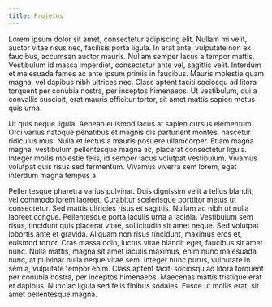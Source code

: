 ```yaml
---
title: Projetos
---
```


Lorem ipsum dolor sit amet, consectetur adipiscing elit. Nullam mi velit, auctor vitae risus nec, facilisis porta ligula. In erat ante, vulputate non ex faucibus, accumsan auctor mauris. Nullam semper lacus a tempor mattis. Vestibulum id massa imperdiet, consectetur ante vel, sagittis velit. Interdum et malesuada fames ac ante ipsum primis in faucibus. Mauris molestie quam magna, vel dapibus nibh ultrices nec. Class aptent taciti sociosqu ad litora torquent per conubia nostra, per inceptos himenaeos. Ut vestibulum, dui a convallis suscipit, erat mauris efficitur tortor, sit amet mattis sapien metus quis urna.

Ut quis neque ligula. Aenean euismod lacus at sapien cursus elementum. Orci varius natoque penatibus et magnis dis parturient montes, nascetur ridiculus mus. Nulla et lectus a mauris posuere ullamcorper. Etiam magna magna, vestibulum pellentesque magna ac, placerat consectetur ligula. Integer mollis molestie felis, id semper lacus volutpat vestibulum. Vivamus volutpat quis risus sed fermentum. Vivamus viverra sem lorem, eget interdum magna tempus a.

Pellentesque pharetra varius pulvinar. Duis dignissim velit a tellus blandit, vel commodo lorem laoreet. Curabitur scelerisque porttitor metus ut consectetur. Sed mattis ultricies risus et sagittis. Nullam ac nibh ut nulla laoreet congue. Pellentesque porta iaculis urna a lacinia. Vestibulum sem risus, tincidunt quis placerat vitae, sollicitudin sit amet neque. Sed volutpat lobortis ante et gravida. Aliquam non risus tincidunt, maximus eros et, euismod tortor. Cras massa odio, luctus vitae blandit eget, faucibus sit amet nunc. Nulla mattis, magna sit amet iaculis maximus, enim nunc malesuada nunc, at pulvinar nulla neque vitae sem. Integer nunc purus, vulputate in sem a, vulputate tempor enim. Class aptent taciti sociosqu ad litora torquent per conubia nostra, per inceptos himenaeos. Maecenas mattis tristique erat et dapibus. Nunc ac ligula sed felis finibus sodales. Fusce ut mollis erat, sit amet pellentesque magna.
